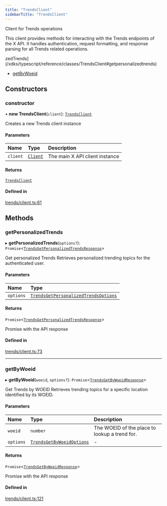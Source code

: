 ```yaml
---
title: "TrendsClient"
sidebarTitle: "TrendsClient"
---
```


Client for Trends operations

This client provides methods for interacting with the Trends endpoints
of the X API. It handles authentication, request formatting, and response
parsing for all Trends related operations.

zedTrends](/xdks/typescript/reference/classes/TrendsClient#getpersonalizedtrends)
- [getByWoeid](/xdks/typescript/reference/classes/TrendsClient#getbywoeid)

## Constructors

### constructor

• **new TrendsClient**(`client`): [`TrendsClient`](/xdks/typescript/reference/classes/TrendsClient)

Creates a new Trends client instance

#### Parameters

| Name | Type | Description |
| :------ | :------ | :------ |
| `client` | [`Client`](/xdks/typescript/reference/classes/Client) | The main X API client instance |

#### Returns

[`TrendsClient`](/xdks/typescript/reference/classes/TrendsClient)

#### Defined in

[trends/client.ts:61](https://github.com/xdevplatform/xdk/blob/298ca9350d035e40e7c8ee0753c50052819a41e2/xdk/typescript/src/trends/client.ts#L61)

## Methods

### getPersonalizedTrends

▸ **getPersonalizedTrends**(`options?`): `Promise`\<[`TrendsGetPersonalizedTrendsResponse`](/xdks/typescript/reference/interfaces/TrendsGetPersonalizedTrendsResponse)\>

Get personalized Trends
Retrieves personalized trending topics for the authenticated user.

#### Parameters

| Name | Type |
| :------ | :------ |
| `options` | [`TrendsGetPersonalizedTrendsOptions`](/xdks/typescript/reference/interfaces/TrendsGetPersonalizedTrendsOptions) |

#### Returns

`Promise`\<[`TrendsGetPersonalizedTrendsResponse`](/xdks/typescript/reference/interfaces/TrendsGetPersonalizedTrendsResponse)\>

Promise with the API response

#### Defined in

[trends/client.ts:73](https://github.com/xdevplatform/xdk/blob/298ca9350d035e40e7c8ee0753c50052819a41e2/xdk/typescript/src/trends/client.ts#L73)

___

### getByWoeid

▸ **getByWoeid**(`woeid`, `options?`): `Promise`\<[`TrendsGetByWoeidResponse`](/xdks/typescript/reference/interfaces/TrendsGetByWoeidResponse)\>

Get Trends by WOEID
Retrieves trending topics for a specific location identified by its WOEID.

#### Parameters

| Name | Type | Description |
| :------ | :------ | :------ |
| `woeid` | `number` | The WOEID of the place to lookup a trend for. |
| `options` | [`TrendsGetByWoeidOptions`](/xdks/typescript/reference/interfaces/TrendsGetByWoeidOptions) | - |

#### Returns

`Promise`\<[`TrendsGetByWoeidResponse`](/xdks/typescript/reference/interfaces/TrendsGetByWoeidResponse)\>

Promise with the API response

#### Defined in

[trends/client.ts:121](https://github.com/xdevplatform/xdk/blob/298ca9350d035e40e7c8ee0753c50052819a41e2/xdk/typescript/src/trends/client.ts#L121)
